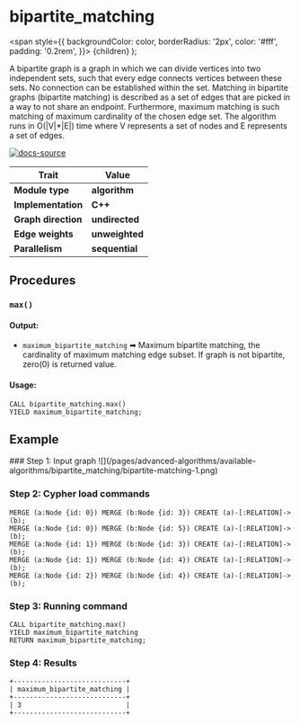 
# bipartite_matching

  <span
    style={{
      backgroundColor: color,
      borderRadius: '2px',
      color: '#fff',
      padding: '0.2rem',
    }}>
    {children}
  </span>
);

A bipartite graph is a graph in which we can divide vertices into two independent sets, such that every edge connects vertices between these sets. No connection can be established within the set. Matching in bipartite graphs (bipartite matching) is described as a set of edges that are picked in a way to not share an endpoint. Furthermore, maximum matching is such matching of maximum cardinality of the chosen edge set. The algorithm runs in O(|V|*|E|) time where V represents a set of nodes and E represents a set of edges.

[![docs-source](https://img.shields.io/badge/source-bipartite_matching-FB6E00?logo=github&style=for-the-badge)](https://github.com/memgraph/mage/blob/main/cpp/bipartite_matching_module/bipartite_matching_module.cpp)


| Trait               | Value                                                 |
| ------------------- | ----------------------------------------------------- |
| **Module type**     | <Highlight color="#FB6E00">**algorithm**</Highlight>  |
| **Implementation**  | <Highlight color="#FB6E00">**C++**</Highlight>        |
| **Graph direction** | <Highlight color="#FB6E00">**undirected**</Highlight> |
| **Edge weights**    | <Highlight color="#FB6E00">**unweighted**</Highlight> |
| **Parallelism**     | <Highlight color="#FB6E00">**sequential**</Highlight> |

## Procedures

### `max()`

#### Output:

* `maximum_bipartite_matching` ➡ Maximum bipartite matching, the cardinality of maximum matching edge subset. If graph is not bipartite, zero(0) is returned value.

#### Usage:
```cypher
CALL bipartite_matching.max()
YIELD maximum_bipartite_matching;
```

## Example

<Steps>
### Step 1: Input graph
![](/pages/advanced-algorithms/available-algorithms/bipartite_matching/bipartite-matching-1.png)

### Step 2: Cypher load commands
```cypher
MERGE (a:Node {id: 0}) MERGE (b:Node {id: 3}) CREATE (a)-[:RELATION]->(b);
MERGE (a:Node {id: 0}) MERGE (b:Node {id: 5}) CREATE (a)-[:RELATION]->(b);
MERGE (a:Node {id: 1}) MERGE (b:Node {id: 3}) CREATE (a)-[:RELATION]->(b);
MERGE (a:Node {id: 1}) MERGE (b:Node {id: 4}) CREATE (a)-[:RELATION]->(b);
MERGE (a:Node {id: 2}) MERGE (b:Node {id: 4}) CREATE (a)-[:RELATION]->(b);
```

### Step 3: Running command
```cypher
CALL bipartite_matching.max()
YIELD maximum_bipartite_matching
RETURN maximum_bipartite_matching;
```

### Step 4: Results
```plaintext
+----------------------------+
| maximum_bipartite_matching |
+----------------------------+
| 3                          |
+----------------------------+
```
</Steps>
